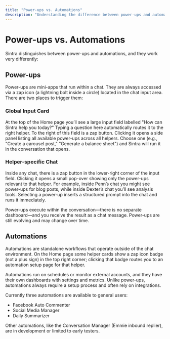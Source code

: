 ```yaml
---
title: "Power-ups vs. Automations"
description: "Understanding the difference between power-ups and automations in Sintra"
---
```


# Power-ups vs. Automations

Sintra distinguishes between power-ups and automations, and they work very differently:

## Power-ups

Power-ups are mini-apps that run within a chat. They are always accessed via a zap icon (a lightning bolt inside a circle) located in the chat input area. There are two places to trigger them:

### Global Input Card
At the top of the Home page you’ll see a large input field labelled "How can Sintra help you today?" Typing a question here automatically routes it to the right helper. To the right of this field is a zap button. Clicking it opens a side panel listing all available power-ups across all helpers. Choose one (e.g., "Create a carousel post," "Generate a balance sheet") and Sintra will run it in the conversation that opens.

### Helper-specific Chat
Inside any chat, there is a zap button in the lower-right corner of the input field. Clicking it opens a small pop-over showing only the power-ups relevant to that helper. For example, inside Penn’s chat you might see power-ups for blog posts, while inside Dexter’s chat you’ll see analysis tools. Selecting a power-up inserts a structured prompt into the chat and runs it immediately.

Power-ups execute within the conversation—there is no separate dashboard—and you receive the result as a chat message. Power-ups are still evolving and may change over time.

## Automations

Automations are standalone workflows that operate outside of the chat environment. On the Home page some helper cards show a zap icon badge (not a plus sign) in the top right corner; clicking that badge routes you to an automation setup page for that helper. 

Automations run on schedules or monitor external accounts, and they have their own dashboards with settings and metrics. Unlike power-ups, automations always require a setup process and often rely on integrations. 

Currently three automations are available to general users:
- Facebook Auto Commenter
- Social Media Manager
- Daily Summarizer

Other automations, like the Conversation Manager (Emmie inbound replier), are in development or limited to early testers.